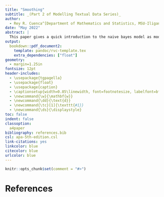 ```yaml
---
title: "Smoothing"
subtitle: _(Part 2 of Modelling Textual Data Series)_
author: 
  - Rey R. Cuenca^[Department of Mathematics and Statistics, MSU-Iligan Institute of Technology]
date: "May 2022"
abstract: |
  This paper gives a quick introduction to the naive bayes model as model for Part-of-Speech Tagging.
output:
  bookdown::pdf_document2:
    template: pandoc/rvc-template.tex
    extra_dependencies: ["float"]
geometry:
  - margin=1.25in
fontsize: 12pt
header-includes:
  - \usepackage{tgpagella}
  - \usepackage{float}
  - \usepackage{caption}
  - \captionsetup{width=0.85\linewidth, font=footnotesize, labelfont=bf}
  - \newcommand{\w}{\mathbf{w}}
  - \newcommand{\dd}{\text{d}}
  - \newcommand{\tc}[1]{\texttt{#1}}
  - \newcommand{\ds}{\displaystyle}
toc: false
indent: false
classoption:
  a4paper
bibliography: references.bib
csl: apa-5th-edition.csl
link-citations: yes
linkcolor: blue
citecolor: blue
urlcolor: blue
---
```

```r
knitr::opts_chunk$set(comment = "#>")
```


# 


# References